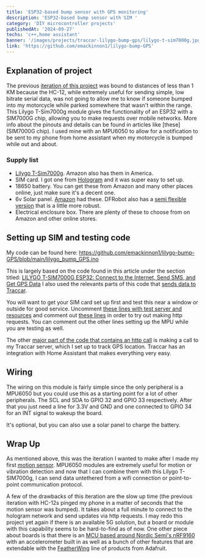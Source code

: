 ```yaml
---
title: 'ESP32-based bump sensor with GPS monitoring'
description: 'ESP32-based bump sensor with SIM '
category: 'DIY microcontroller projects'
publishedAt: '2024-09-27'
techs: 'c++,home assistant'
banner: '/images/projects/traccar-lilygo-bump-gps/lilygo-t-sim7000g.jpg'
link: 'https://github.com/emackinnon1/lilygo-bump-GPS'
---
```


>

## Explanation of project

The previous [iteration of this project](/projects/motion-sensor) was bound to distances of less than 1 KM because the HC-12, while extremely useful for sending simple,
low bitrate serial data, was not going to allow me to know if someone bumped into my motorcycle while parked somewhere that wasn't within the range. This Lilygo T-Sim7000g
module gives the functionality of an ESP32 with a SIM7000G chip, allowing you to make requests over mobile networks. More info about the pinouts and details can be found
in articles like [these](SIM7000G chip). I used mine with an MPU6050 to allow for a notification to be sent to my phone from home assistant when my motorcycle is bumped while out and about.

### Supply list

- [Lilygo T-Sim7000g](https://www.lilygo.cc/en-pl/products/t-sim7000g?srsltid=AfmBOopCDDR9SqL6_LpWweL-p6BrUHF4FsLO8fOUN2q282IJ-ty6Kr5G).
  Amazon also has them in America.
- SIM card. I got one from [Hologram](https://www.hologram.io/) and it was super easy to set up.
- 18650 battery. You can get these from Amazon and many other places online, just make sure it's a decent one.
- 6v Solar panel. [Amazon](https://www.amazon.com/gp/product/B09ZL3F7CT/ref=ppx_yo_dt_b_search_asin_title?ie=UTF8&psc=1) had these. DFRobot also has a [semi flexible version](https://www.dfrobot.com/product-1775.html)
  that is a little more robust.
- Electrical enclosure box. There are plenty of these to choose from on Amazon and other online stores.

## Setting up SIM and testing code

My code can be found here:
https://github.com/emackinnon1/lilygo-bump-GPS/blob/main/lilygo_bump_GPS.ino

This is largely based on the code found in this article under the section titled: [LILYGO T-SIM7000G ESP32: Connect to the Internet, Send SMS, and Get GPS Data](https://randomnerdtutorials.com/lilygo-t-sim7000g-esp32-lte-gprs-gps/#:~:text=LILYGO%20T%2DSIM7000G%20ESP32%3A%20Connect%20to%20the%20Internet%2C%20Send%20SMS%2C%20and%20Get%20GPS%20Data)
I also used the relevants parts of this code that [sends data to Traccar](https://github.com/onlinegill/LILYGO-TTGO-T-SIM7000G-ESP32-Traccar-GPS-tracker/blob/main/traccar.ino).

You will want to get your SIM card set up first and test this near a window or outside for good service. Uncomment [these lines with test server and resources](https://github.com/emackinnon1/lilygo-bump-GPS/blob/main/lilygo_bump_GPS.ino#L49-L52) and
comment out [these lines](https://github.com/emackinnon1/lilygo-bump-GPS/blob/main/lilygo_bump_GPS.ino#L43-L44) in order to try out making http requests. You can comment out the other
lines setting up the MPU while you are testing as well.

The other [major part of the code that contains an http call](https://github.com/emackinnon1/lilygo-bump-GPS/blob/main/lilygo_bump_GPS.ino#L189-L231) is making a call to my Traccar
server, which I set up to track GPS location. Traccar has an integration with Home Assistant that makes everything very easy.

## Wiring

The wiring on this module is fairly simple since the only peripheral is a MPU6050 but you could use this as a starting point for a lot of other peripherals. The SCL and
SDA to GPIO 32 and GPIO 33 respectively. After that you just need a line for 3.3V and GND and one connected to GPIO 34 for an INT signal to wakeup the board.

It's optional, but you can also use a solar panel to charge the battery.

## Wrap Up

As mentioned above, this was the iteration I wanted to make after I made my first [motion sensor](/projects/motion-sensor). MPU6050 modules are extremely useful for motion or
vibration detection and now that I can combine them with this Lilygo T-SIM7000g, I can send data untethered from a wifi connection or point-to-point communication protocol.

A few of the drawbacks of this iteration are the slow up time (the previous iteration with HC-12s pinged my phone in a matter of seconds that the motion sensor was bumped).
It takes about a full minute to connect to the hologram network and send updates via http requests. I may redo this project yet again if there is an available 5G solution,
but a board or module with this capability seems to be hard-to-find as of now. One other piece about boards is that there is an [MCU based around Nordic Semi's nRF9160](https://www.adafruit.com/product/4753)
with an accelerometer built in as well as a bunch of other features that are extendable with the [FeatherWing](https://www.adafruit.com/category/945) line of products from Adafruit.
